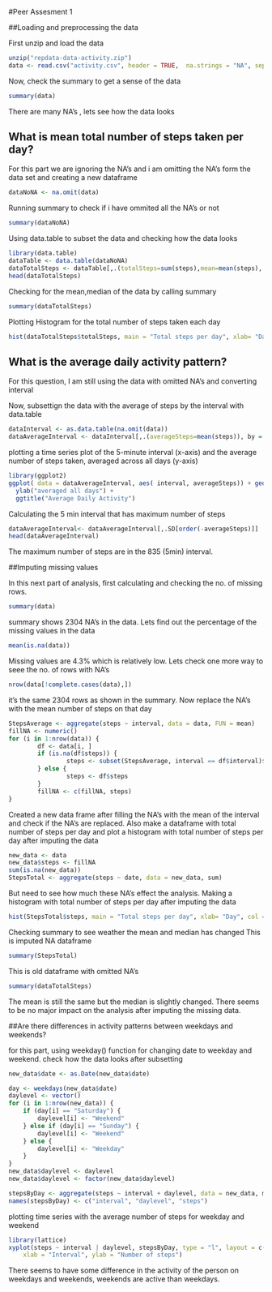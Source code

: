 
#Peer Assesment 1

##Loading and preprocessing the data

First unzip and load the data

```r
unzip("repdata-data-activity.zip")
data <- read.csv("activity.csv", header = TRUE,  na.strings = "NA", sep = "," , stringsAsFactors = FALSE)
```

Now, check the summary to get a sense of the data

```r
summary(data)
```

There are many NA's , lets see how the data looks


## What is mean total number of steps taken per day?

For this part we are ignoring the NA's and i am omitting the NA's form the data set and creating a new dataframe

```r
dataNoNA <- na.omit(data)
```

Running summary to check if i have ommited all the NA's or not

```r
summary(dataNoNA)
```

Using data.table to subset the data and checking how the data looks

```r
library(data.table)
dataTable <- data.table(dataNoNA)
dataTotalSteps <- dataTable[,.(totalSteps=sum(steps),mean=mean(steps), median=median(steps)), by = date]
head(dataTotalSteps)
```

Checking for the mean,median of the data by calling summary

```r
summary(dataTotalSteps)
```

Plotting Histogram for the total number of steps taken each day

```r
hist(dataTotalSteps$totalSteps, main = "Total steps per day", xlab= "Day", col = "blue")
```

## What is the average daily activity pattern?

For this question, I am still using the data with omitted NA's and converting interval 


Now, subsettign the data with the average of steps by the interval with data.table

```r
dataInterval <- as.data.table(na.omit(data))
dataAverageInterval <- dataInterval[,.(averageSteps=mean(steps)), by = interval]
```


plotting a time series plot  of the 5-minute interval (x-axis) and the average number of steps taken, averaged across all days (y-axis)

```r
library(ggplot2)
ggplot( data = dataAverageInterval, aes( interval, averageSteps)) + geom_line() + xlab("5min interval") +
  ylab("averaged all days") +
  ggtitle("Average Daily Activity")
```


Calculating the 5 min interval that has maximum number of steps

```r
dataAverageInterval<- dataAverageInterval[,.SD[order(-averageSteps)]]
head(dataAverageInterval)
```

The maximum number of steps are in the 835 (5min) interval.

##Imputing missing values

In this next part of analysis, first calculating and checking the no. of missing rows.

```r
summary(data)
```

summary shows 2304  NA's in the data.
Lets find out the percentage of the missing values in the data

```r
mean(is.na(data))
```
Missing values are 4.3% which is relatively low.
Lets check one more way to seee the no. of rows with NA's
```r
nrow(data[!complete.cases(data),])
```

it's the same 2304 rows as shown in the summary.
Now replace the NA's with the mean number of steps on that day

```r
StepsAverage <- aggregate(steps ~ interval, data = data, FUN = mean)
fillNA <- numeric()
for (i in 1:nrow(data)) {
        df <- data[i, ]
        if (is.na(df$steps)) {
                steps <- subset(StepsAverage, interval == df$interval)$steps
        } else {
                steps <- df$steps
        }
        fillNA <- c(fillNA, steps)
}
```

Created a new data frame after filling the NA's with the mean of the interval and check 
if the NA's are replaced.
Also make a dataframe with total number of steps per day and plot a histogram with total number of steps per day after imputing the data

```r
new_data <- data
new_data$steps <- fillNA
sum(is.na(new_data))
StepsTotal <- aggregate(steps ~ date, data = new_data, sum)

```


But need to see how much these NA's effect the analysis.
Making a histogram with total number of steps per day after imputing the data

```r
hist(StepsTotal$steps, main = "Total steps per day", xlab= "Day", col = "green")
```

Checking summary to see weather the mean and median has changed
This is imputed NA dataframe

```r
summary(StepsTotal)

```

This is old dataframe with omitted NA's

```r
summary(dataTotalSteps)
```
The mean is still the same but the median is slightly changed.
There seems to be no major impact on the analysis after imputing the missing data.

##Are there differences in activity patterns between weekdays and weekends?

for this part, using weekday() function for changing date to weekday and weekend.
check how the data looks after subsetting

```r

new_data$date <- as.Date(new_data$date)

day <- weekdays(new_data$date)
daylevel <- vector()
for (i in 1:nrow(new_data)) {
    if (day[i] == "Saturday") {
        daylevel[i] <- "Weekend"
    } else if (day[i] == "Sunday") {
        daylevel[i] <- "Weekend"
    } else {
        daylevel[i] <- "Weekday"
    }
}
new_data$daylevel <- daylevel
new_data$daylevel <- factor(new_data$daylevel)

stepsByDay <- aggregate(steps ~ interval + daylevel, data = new_data, mean)
names(stepsByDay) <- c("interval", "daylevel", "steps")
```

plotting time series with the average number of steps for weekday and weekend

```r
library(lattice)
xyplot(steps ~ interval | daylevel, stepsByDay, type = "l", layout = c(1, 2), 
    xlab = "Interval", ylab = "Number of steps")
```


There seems to have some difference in the activity of the person on weekdays and weekends, weekends are active than weekdays.



